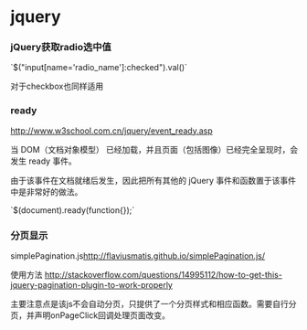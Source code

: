 = jquery =


=== jQuery获取radio选中值 ===

`$("input[name='radio_name']:checked").val()`

对于checkbox也同样适用

=== ready ===
[[http://www.w3school.com.cn/jquery/event_ready.asp]]

当 DOM（文档对象模型） 已经加载，并且页面（包括图像）已经完全呈现时，会发生 ready 事件。

由于该事件在文档就绪后发生，因此把所有其他的 jQuery 事件和函数置于该事件中是非常好的做法。

`$(document).ready(function{});`

=== 分页显示 ===
simplePagination.js[[http://flaviusmatis.github.io/simplePagination.js/]]

使用方法 [[http://stackoverflow.com/questions/14995112/how-to-get-this-jquery-pagination-plugin-to-work-properly]]

主要注意点是该js不会自动分页，只提供了一个分页样式和相应函数。需要自行分页，并声明onPageClick回调处理页面改变。
